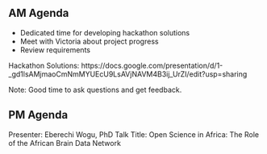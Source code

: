 ## AM Agenda
- Dedicated time for developing hackathon solutions
- Meet with Victoria about project progress
- Review requirements 

Hackathon Solutions: https://docs.google.com/presentation/d/1-_gd1lsAMjmaoCmNmMYUEcU9LsAVjNAVM4B3ij_UrZI/edit?usp=sharing

Note: Good time to ask questions and get feedback.

## PM Agenda

Presenter: Eberechi Wogu, PhD
Talk Title: Open Science in Africa: The Role of the African Brain Data Network
